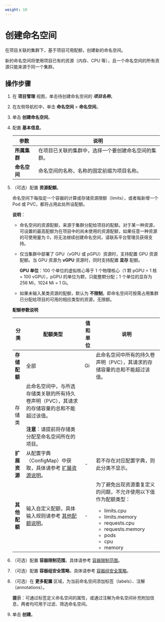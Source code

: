 ```yaml
---
weight: 10
---
```


# 创建命名空间

在项目关联的集群下，基于项目可用配额，创建新的命名空间。

新的命名空间将使用项目已有的资源（内存、CPU 等），且一个命名空间的所有资源只能来源于同一个集群。

## 操作步骤

1. 在 **项目管理** 视图，单击待创建命名空间的 ***项目名称***。

2. 在左侧导航栏中，单击 **命名空间** > **命名空间**。

3. 单击 **创建命名空间**。

4. 配置 **基本信息**。

    | 参数   | 说明                                                         |
    | ------ | ------------------------------------------------------------ |
    | **所属集群** | 在项目已关联的集群中，选择一个要创建命名空间的集群。 |
    | **命名空间** | 命名空间的名称，名称的固定前缀为项目名称。 |
    
5. （可选）配置 **资源配额**。

    命名空间下每指定一个容器的计算或存储资源限额（limits），或者每新增一个 Pod 或 PVC，都将占用此处所设配额。
    
    **说明**：
    
    * 命名空间的资源配额，来源于集群分配给项目的配额。对于某一种资源，可设置的最高配额为在项目中的尚未使用的资源配额，如果任意一种资源的可使用量为 0，将无法继续创建命名空间，请联系平台管理员获得支持。
    
    * 仅当集群中部署了 GPU（vGPU 或 pGPU）资源时，支持配置 GPU 资源配额。当 GPU 资源为 **vGPU** 资源时，同时支持配置 **显存** 配额。

        **GPU 单位**：100 个单位的虚拟核心等于 1 个物理核心（1 颗 pGPU = 1 核 = 100 vGPU），pGPU 的单位为颗，只能整颗分配；1 个单位的显存为 256 Mi，1024 Mi = 1 Gi。
        
    * 如果未输入某类资源的配额，默认为 **不限制**。即命名空间可按需占用集群已分配给项目的可用的相应类型的资源，无限额。

    **配额参数说明**
    
    <table>
    <thead>
      <tr>
        <th>分类</th>
        <th>配额类型</th>
        <th>值和单位</th>
        <th>说明</th>
      </tr>
    </thead>
    <tbody>
      <tr>
        <td rowSpan={2}><b>存储配额</b></td>
        <td>全部</td>
        <td rowSpan={2}>Gi</td>
        <td>此命名空间中所有的持久卷声明（PVC），其请求的存储容量的总和不能超过该值。</td>
      </tr>
      <tr>
        <td>存储类</td>
        <td>此命名空间中，与所选存储类关联的所有持久卷声明（PVC），其请求的存储容量的总和不能超过该值。<br/><br/><b>注意</b>：请提前将存储类分配至命名空间所在的项目。</td>
      </tr>
      <tr>
        <td><b>扩展资源</b></td>
        <td>从配置字典（ConfigMap）中获取，具体请参考 <a href="../concepts/resource_quota.mdx" >扩展资源说明</a>。</td>
        <td>-</td>
        <td>若不存在对应配置字典，则此分类不显示。</td>
      </tr>
      <tr>
        <td><b>其他配额</b></td>
        <td>输入自定义配额，具体输入规则请参考 <a href="../concepts/resource_quota.mdx" >其他配额说明</a>。</td>
        <td>-</td>
        <td>为了避免出现资源重复定义的问题，不允许使用以下值作为配额类型：<ul><li>limits.cpu</li><li>limits.memory</li><li>requests.cpu</li><li>requests.memory</li><li>pods</li><li>cpu</li><li>memory</li></ul></td>
      </tr>
    </tbody>
    </table>

5. （可选）配置 **容器限制范围**，具体请参考 [容器限制范围](../concepts/limit_range.mdx.mdx)。

6. （可选）配置 **容器组安全策略**，具体请参考 [容器组安全策略](../concepts/security_policies.mdx)。

6. （可选）在 **更多配置** 区域，为当前命名空间添加标签（labels）、注解（annotations）。

    **提示**：可通过标签定义命名空间的属性，或通过注解为命名空间补充附加信息，两者均可用于过滤、筛选命名空间。
    
8. 单击 **创建**。
